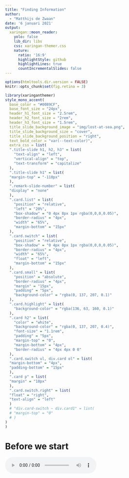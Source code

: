 ```yaml
---
title: "Finding Information"
author: 
  - "Matthijs de Zwaan"
date: '6 januari 2021'
output:
  xaringan::moon_reader:
    yolo: false
    lib_dir: libs
    css: xaringan-themer.css
    nature:
      ratio: '16:9'
      highlightStyle: github
      highlightLines: true
      countIncrementalSlides: false
---
```


```r
options(htmltools.dir.version = FALSE)
knitr::opts_chunk$set(fig.retina = 3)
```

```r
library(xaringanthemer)
style_mono_accent(
  base_color = "#0089CF",
  base_font_size = "24px",
  header_h1_font_size = "2.5rem",
  header_h2_font_size = "2rem",
  header_h3_font_size = "1.5rem",
  title_slide_background_image = "img/lost-at-sea.png",
  title_slide_background_size = "cover",
  title_slide_background_position = "right",
  text_bold_color = "var(--text-color)",
  extra_css = list(
  ".title-slide h1, h2, h3" = list(
    "text-align" = "left",
    "vertical-align" = "top",
    "text-transform" = "capitalize"
  ),
  ".title-slide h1" = list(
  "margin-top" = "-110px"
  ),
  ".remark-slide-number" = list(
  "display" = "none"
  ),
  ".card.list" = list(
    "position" = "relative",
    "left" = "20%",
    "box-shadow" = "0 4px 8px 1px rgba(0,0,0,0.05)",
    "border-radius" = "4px",
    "width" = "65%",
    "margin-bottom" = "15px"
  ),
  ".card.switch" = list(
    "position" = "relative",
    "box-shadow" = "0 4px 8px 1px rgba(0,0,0,0.05)",
    "border-radius" = "4px",
    "width" = "65%",
    "float" = "left",
    "margin-bottom" = "15px"
  ),
  ".card.small" = list(
    "position" = "absolute",
    "border-radius" = "4px",
    "margin" = "15px",
    "padding" = "5px",
    "background-color" = "rgba(0, 137, 207, 0.1)"
  ),
  ".card.highlight" = list(
    "background-color" = "rgba(136, 63, 160, 0.1)"
  ),
  ".card h2" = list(
    "color" = "white",
    "background-color" = "rgba(0, 137, 207, 0.4)",
    "font-size" = "1.1rem",
    "padding" = "5px",
    "margin-top" = "0",
    "margin-bottom" = "4px",
    "border-radius" = "4px 4px 0 0"
  ),
  ".card.switch ul, div.card ol" = list(
  "margin-bottom" = "4px",
  "padding-bottom" = "15px"
  ),
  ".card p" = list(
  "margin" = "10px"
  ),
  ".card.switch.right" = list(
  "float" = "right",
  "text-align" = "left"
  )
  # "div.card-switch ~ div.card1" = list(
  # "margin-top" = "0"
  # )
)
)
```

# Before we start
<audio controls>
  <source src="audio/test.ogg" type="audio/ogg">
  <source src="audio/test.mp3" type="audio/mpeg">
Your browser does not support the audio element.
</audio>
---
class:inverse

# Why do you need information?
---

# Why do you need information?
<div class="card switch">
<h2>Context</h2>
<p>How does this work fit into other discussions?</p>
<p>What arguments were made previously?</p>
</div>

<div class="card switch right">
<h2>Motivation</h2>
<p>Why is this work important / interesting?</p>
</div>

<div class="card switch">
<h2>Novelty</h2>
<p>You can only argue that your work adds something new if you first show what has been done before.</p>
</div>

---
class:inverse

# Where can you find information?

---

# Where can you find information?
<span class="card small" style="top:48%;left:27%">Personal blogs, vlogs, etc</span>
<span class="card small" style="top:35%;left:74%">Company websites</span>
<span class="card small" style="top:26%;left:69%">(Inter)national organisations</span>
<span class="card small" style="top:30%;left:11%">Newspapers & magazines</span>
<span class="card small" style="top:60%;left:62%">Your friends after a night<br>on the town</span>
<span class="card small" style="top:40%;left:58%">Wikipedia</span>
<span class="card small" style="top:80%;left:22%">Political parties</span>
<span class="card small" style="top:61%;left:26%">Social media</span>
<span class="card small" style="top:29%;left:53%">Documentaries</span>
<span class="card small" style="top:72%;left:51%">Academic studies</span>
---

# Aspects of information

<div class="card list" style="margin-top:100px;margin-bottom:50px;">
    <h2>Time versus trust</h2>
    <p>How difficult is it to check the information?</p>
    <p>How much time does it take?</p>
</div>

<div class="card list">
    <h2>Objectives</h2>
    <p>Why was the information provided?<br>Persuasion or information?</p>
</div>

---

# Where can you find information?

<div class="card list" style="position:relative;top:10%;">
    <h2>Search broadly</h2>
    <p>No need to limit yourself to academic studies</p>
    <p>Different sources can answer different kinds of questions</p>
    <p>Be aware of your information source and its limits.</p>
</div>

---

# Where can you find information?

<div class="card switch">
    <h2>Interesting topics & relevant discussions</h2>
    <p>
        Social media (Twitter)</br>
        Newspapers & magazines
    </p>
</div>

<div class="card switch right">
    <h2>Opinions & points of view</h2>
    <p>NGOs, political organizations, companies</p>
</div>

<div class="card switch">
    <h2>Background info</h2>
    <p>Wikipedia</br>
        Textbooks, handbooks</p>
</div>

<div class="card switch right">
    <h2>Detailed analysis, &ldquo;proof&rdquo;</h2>
    <p>Academic books/articles</p>
</div>
---

class:inverse

# Finding information<br>from different sources

---

# Finding information<br>from different sources
<span class="card small" style="top:48%;left:27%">Personal blogs, vlogs, etc</span>
<span class="card small" style="top:35%;left:74%">Company websites</span>
<span class="card small" style="top:26%;left:69%">(Inter)national organisations</span>
<span class="card small highlight" style="top:30%;left:11%">Newspapers & magazines</span>
<span class="card small" style="top:60%;left:62%">Your friends after a night<br>on the town</span>
<span class="card small" style="top:40%;left:58%">Wikipedia</span>
<span class="card small" style="top:80%;left:22%">Political parties</span>
<span class="card small" style="top:61%;left:26%">Social media</span>
<span class="card small" style="top:29%;left:53%">Documentaries</span>
<span class="card small highlight" style="top:72%;left:51%">Academic studies</span>

---
layout: false

# Access to information

<div class="card list" style="margin-top:80px;margin-bottom:50px;">
    <h2>On campus</h2>
    <p>
        Should have access automatically<br>
        If not: Log on to VUnet<br>
        But: <i>no one is on campus...</i>
    </p>
</div>

<div class="card list">
    <h2>Off campus</h2>
    <p>
        Log on to VUnet<br>
        Search materials using <a href="#libsearch">Libsearch</a><br>
        See <a href="https://ub.vu.nl/en/search-help/off-campus-access/index.aspx" target=_blank>this information</a>.
    </p>
</div>

---
name: template-nexis

# Finding information in<br>magazines & newspapers

<div class="card list">
    <h2>Options</h2>
    <p>Browse the paper</p>
    <p>Search the website</p>
    <p>Search Nexis Uni</p>
</div>

---
name:nexis

# Nexis Uni

<a href="http://linker2.worldcat.org/?jHome=https%3A%2F%2Fvu-nl.idm.oclc.org%2Flogin%3Furl%3Dhttp%3A%2F%2Fwww.nexisuni.com&linktype=best">![](img/nexis-uni.png)</a>

---
# Getting started with Nexis Uni

.center[
These tutorials can help you find your way in Nexis Uni.

<iframe width="420" height="315" src="https://www.youtube.com/embed/YiT94DEAcw0?controls=0"></iframe>

<iframe width="420" height="315" src="https://www.youtube.com/embed/MYaheJh57N0?controls=0"></iframe>

]

- Also see [https://libguides.vu.nl/nexis-uni]()
- [Skip ahead](#search-title) for search methods

---

# Finding academic publications

<a href="#google">
    <img src="img/google-scholar.png" alt="Google Scholar logo" style="display:block;position:absolute;left:10%;top:25%;width:500;">
</a>

<a href="#libsearch">
    <img src="img/libsearch.png" alt="Libsearch logo" style="display:block;position:absolute;left:30%;top:58%;width:500;">
</a>

<a href="#scopus">
    <img src="img/scopus.jpg" alt="Scopus logo" style="display:block; position:absolute; left:55%; top:75%; width:500;">
</a>
---
name:google

# Finding academic publications:<br>Google Scholar

<a href="https://scholar.google.nl/" target=_blank>
    <img src="img/google-scholar.png" alt="Google Scholar logo" style="display:block; margin-left: auto;margin-right:auto; width:40%;">
</a>

<div style="position:absolute; left: 30%; width:60%; bottom:5%">
    <p>&#x1F60D; Easy to use</p>

    <p>&#x1F914; Results not consistent or transparent</p>

    <p>&#x1F914; Many sources, no quality assessment</p>
</div>
---
name:libsearch

# Finding academic publications:<br>VU Libsearch

<a href="https://vu.on.worldcat.org/discovery" target=_blank>
    <img src="img/libsearch.png" alt="Libsearch logo" style="display:block; margin-left: auto;margin-right: auto; width:40%;">
</a>

<div style="position:absolute; left: 30%;width:60%;bottom:5%">
    <p>&#x1F60D; Access & availability of materials are clear</p>
    <p>&#x1F60D; Includes books, data, other resources</p>
    <p>&#x1F914; Not easy to use</p>
</div>

---
name:scopus

# Finding academic publications:<br>Scopus

<a href="https://libguides.vu.nl/scopus" target=_blank>
    <img src="img/scopus.jpg" alt="Scopus logo" style="display:block; margin-left: auto;margin-right: auto; width:40%;">
</a>

<div style="position:absolute; left: 30%; width:60%;bottom:5%">
    <p>&#x1F60D; Easy to use.</p>
    <p>&#x1F60D; &ldquo;Advanced search&rdquo; very good for filtering</p>
    </p>&#x1F914; <span style="text-align:left;">Only <a href="https://en.wikipedia.org/wiki/Scholarly_peer_review" target=_blank>peer-reviewed</a> materials:<br>
        &emsp; - Indication of quality<br>
        &emsp; - Not very recent
        </p>
</div>

--

<img src="img/recommended.png" style="opacity:.7;width:20%;position:absolute;right:20%;top:30%;z-index:1;transform:rotate(355deg);">

---
# Getting started with Scopus

.center[
<iframe width="420" height="315" src="https://www.youtube.com/embed/-VE3ADZvoUY?controls=0"></iframe>

<iframe width="420" height="315" src="https://www.youtube.com/embed/0oQ5qsDMoFE?controls=0"></iframe>
]

- Scopus provides a number of other [tutorials](https://service.elsevier.com/app/answers/detail/a_id/14799/supporthub/scopus/)
- [Useful guide](https://libguides.library.uu.nl/scopus_en/) (<strong>NB!</strong> From Utrecht University Library, links do not always work for VU students!)
- [Skip ahead](#search-title) for search methods
---
name:search-title
class:inverse

# How to search

---
layout: true

# How to search: &ldquo;building blocks&rdquo;

---
<div class="pull-left">

    <!-- Venn diagram 1:set up -->
    <svg xmlns="http://www.w3.org/2000/svg" viewBox="0 0 225 110">
        <circle cx="55" cy="55" r="50" style="fill:none; stroke:#0089CF;stroke-width:2" />

        <text x="55" y="55" style="font-size:.65rem; text-anchor: middle; dominant-baseline: middle">
            A:Brexit
        </text>

        <circle cx="167" cy="55" r="50" style="fill:none; stroke:#0089CF;stroke-width:2" />

        <text x="167" y="55" style="font-size:.65rem; text-anchor: middle; dominant-baseline: middle">
            B:Migration
        </text>
    </svg>

</div>

<div class="pull-right">

    <div class="card switch right" style="width:100%;">
        <h2>Example:</h2>
        <p>How will <em>Brexit</em> affect <em>migration</em> patterns?</p>
    </div>
</div>

---

<div class="pull-left">
    <!-- Venn diagram 2:A AND B -->
    <svg xmlns="http://www.w3.org/2000/svg" viewBox="0 0 225 110">
        <circle cx="79" cy="55" r="50" style="fill:none; stroke:#0089CF;stroke-width:2;" />

        <circle cx="143" cy="55" r="50" style="fill:none; stroke:#0089CF;stroke-width:2;" />

        <text x="69" y="55" style="font-size:.65rem; fill:#000000;text-anchor:middle; dominant-baseline:middle;">
            A
        </text>

        <text x="153" y="55" style="font-size:.65rem; fill:#000000;text-anchor:middle; dominant-baseline:middle;">
            B
        </text>

        <path d="m 108.4236,89.437941 c -7.26737,-7.326681 -12.019366,-16.6304 -13.696252,-26.815277 -0.652872,-3.965339 -0.652872,-11.279989 0,-15.245328 1.677215,-10.186874 6.440672,-19.515688 13.716792,-26.863111 l 2.50908,-2.533668 2.11058,2.081567 c 6.61989,6.528884 11.13458,14.377824 13.35059,23.210446 1.81282,7.225601 1.81282,16.229259 0,23.454859 -2.21497,8.828479 -6.73137,16.682354 -13.34279,23.202691 l -2.10278,2.073812 z" style="fill:#0089CF; stroke:#0089CF;stroke-width:2;" />

    </svg>
</div>

<div class="pull-right">
    <div class="card switch right" style="width:100%;">
        <h2>&ldquo;Boolean operators&rdquo;: <b>AND</b></h2>
        <p><i>A</i> AND <i>B</i></p>
        <p><i>Brexit</i> AND <i>migration</i></p>
        <p>Selects articles that mention <i>both</i> Brexit and migration.</p>
        <p>Fewer results, more precise.</p>
    </div>
</div>
---

<div class="pull-left">
    <!-- Venn diagram 3:A OR B -->
    <svg xmlns="http://www.w3.org/2000/svg" viewBox="0 0 225 110">
        <circle cx="79" cy="55" r="50" style="fill:#0089CF; stroke:#0089CF;stroke-width:2;" />
        <circle cx="143" cy="55" r="50" style="fill:#0089CF; stroke:#0089CF;stroke-width:2;" />
        <text x="69" y="55" style="font-size:.65rem; fill:white;text-anchor:middle; dominant-baseline:middle;">
            A
        </text>
        <text x="153" y="55" style="font-size:.65rem; fill:white;text-anchor:middle; dominant-baseline:middle;">
            B
        </text>
    </svg>
</div>

<div class="pull-right">
    <div class="card switch right" style="width:100%;">
        <h2>&ldquo;Boolean operators&rdquo;: <b>OR</b></h2>
        <p><i>A</i> OR <i>B</i></p>
        <p><i>Brexit</i> OR <i>migration</i></p>
        <p>Selects articles that mention <i>either</i> Brexit or migration.</p>
        <p>More results, less precise.</p>
    </div>
</div>
---
<div class="pull-left">
    <!-- Venn diagram 4:A AND B AND C -->
    <svg xmlns="http://www.w3.org/2000/svg" viewBox="0 0 225 155">

        <circle cx="54" cy="54" r="50" style="fill:none; stroke:#0089CF;stroke-width:2;" />
        <circle cx="118" cy="54" r="50" style="fill:none; stroke:#0089CF;stroke-width:2;" />
        <circle cx="86" cy="100" r="50" style="fill:none; stroke:#0089CF;stroke-width:2;" />
        <text x="45" y="54" style="font-size:.65rem; fill:#000000;text-anchor:middle; dominant-baseline:middle;">
            A
        </text>
        <text x="127" y="54" style="font-size:.65rem; fill:#000000;text-anchor:middle; dominant-baseline:middle;">
            B
        </text>
        <text x="86" y="109" style="font-size:.65rem; fill:#000000;text-anchor:middle; dominant-baseline:middle;">
            C
        </text>
        <path d="M 83.2594,88.287999 C 77.137814,82.010888 72.950815,74.689762 70.819746,66.5368 69.748383,62.438017 69.39371,60.076543 69.361399,56.826874 l -0.02729,-2.744388 2.27655,-0.728637 c 9.009037,-2.883448 19.827897,-2.883159 28.828911,7.72e-4 l 2.27655,0.729408 -0.0364,2.42157 c -0.16694,11.097295 -5.524178,23.284926 -14.000179,31.850182 -1.286251,1.299792 -2.498398,2.363409 -2.69366,2.363585 -0.195263,1.79e-4 -1.422171,-1.093936 -2.726464,-2.431367 z" style="fill:#0089CF; stroke:#0089CF;stroke-width:2;" />

    </svg>

</div>

<div class="pull-right">

    <div class="card switch right" style="width:100%;">
        <h2>&ldquo;Boolean operators&rdquo;</h2>
        <p><i>A</i> AND <i>B</i> AND <i>C</i></p>
        <p><i>Brexit</i> AND <i>migration</i> AND &quot;<i>economic growth</i>&quot;</p>
        <p>Combine as many search terms as needed.</p>
    </div>
</div>
---
<!-- Diagram: How to use AND and OR -->
<svg xmlns="http://www.w3.org/2000/svg" viewBox="0 0 255 75">
    <defs>
        <marker id="arrow" viewBox="0 0 20 10" refX="1" refY="5" markerUnits="strokeWidth" markerWidth="6" markerHeight="6" orient="auto-start-reverse">
            <path d="M 0 0 L 10 5 L 0 10 z" style="fill:#0089CF; stroke:none;" >
        </marker>
</defs>
    <g id="g-brexit">
        <rect x="1" y="23.5" width="50" height="20" style="fill: #0089CF; fill-opacity:0.8; stroke: #0089CF; stroke-width:1; stroke-opacity: 1;" />
        <text x="6" y="33.5" style="font-size: .6rem; fill-opacity: 1; stroke: none;fill: white; text-anchor: start; dominant-baseline: middle;">
            Brexit
        </text>
    </g>
    <g id="g-and">
        <path d="m 61 33.5 h 40" style="fill: #0089CF;fill-opacity: 1;stroke: #0089CF;stroke-width: 2;stroke-opacity: 1;marker-start: url(#arrow);marker-end: url(#arrow);" />
        <text x="81" y="33.5" style="font-size: .6rem;fill-opacity: 1;stroke: none;fill:#000000;text-anchor: middle;dominant-baseline: alphabetic;">
            AND
        </text>
    </g>
    <g id="g-or">
        <path d="m 114 10 v 40" style="fill: #0089CF;fill-opacity: 1;stroke: #0089CF;stroke-width: 2;stroke-opacity: 1;marker-start: url(#arrow);marker-end: url(#arrow);" />
        <text x="114" y="25" transform="rotate(90 114,25)" style="font-size: .6rem;fill-opacity: 1;stroke: none;fill:#000000;text-anchor: middle;dominant-baseline: alphabetic;">
            OR
        </text>
    </g>
    <g id="g-migration">
        <rect x="131" y="5" width="120" height="20" style="fill: #0089CF; fill-opacity:0.8; stroke: #0089CF; stroke-width:1; stroke-opacity: 1;" />
        <text x="133" y="15" style="font-size: .6rem; fill-opacity: 1; stroke: none;fill: white; text-anchor: start; dominant-baseline: middle;">
            migration
        </text>
    </g>
    <g id="g-mobility">
        <rect x="131" y="42" width="120" height="20" style="fill: #0089CF; fill-opacity:0.8; stroke: #0089CF; stroke-width:1; stroke-opacity: 1;" />
        <text x="133" y="52" style="font-size: .6rem; fill-opacity: 1; stroke: none;fill: white; text-anchor: start; dominant-baseline: middle;">
            "labo?r mobility"
        </text>
    </g>
</svg>

- Use &ldquo;AND&rdquo; to combine the key concepts of your research question.
- Use &ldquo;OR&rdquo; to combine the different terms that can be used to describe those concepts.<br>Different authors can use different words to describe similar concepts!
- Start broadly, narrow down results as necessary.
---
<div class="card list"><h2>Parentheses <b>(</b>...<b>)</b></h2><p>For grouping: <span style="font-family:monospace">A AND (B OR C)</span></p></div>
<div class="card list"><h2>Quotes <b>&quot;</b>...<b>&quot;</b></h2><p>For phrases: <span style="font-family:monospace">"labour mobility"</span></p></div>
<div class="card list"><h2>Wildcards <b>?</b>,<b>&#42;</b></h2><p>For one or more characters: <span style="font-family:monospace">colo?ur</span></p></div>
<div class="card list"><h2>Careful!</h2><p>Exact usage may differ between search engines!</p></div>
---
layout:false
name: snowball
# How to search: &ldquo;snowball&rdquo;
<div class="card switch">
<h2>Backward snowball</h2>
<p>Which articles were used for this research?</p>
<p>Check the list of references at the end of an article.</p>
</div>

<div class="card switch right">
<h2>Forward snowball</h2>
<p>How was this article used in other research?</p>
<p>&ldquo;Cited by&rdquo; options in eg Scopus or Google Scholar</p>
</div>
---
template:snowball
<div style="position:absolute;width:100%; display:flex; justify-content:center;">
<iframe src="https://giphy.com/embed/V0cSLsFbRO7SM" width="576" height="375" frameBorder="0" class="giphy-embed" allowFullScreen></iframe>
<p><a href="https://giphy.com/gifs/V0cSLsFbRO7SM">&ensp;via GIPHY</a></p>
</div>

---
template: snowball
<div class="card switch">
<h2 style="background-color:red">Useful, but dangerous</h2>
<p>After only two &ldquo;generations&rdquo;, already hundreds of references</p>
<p>Easy to get lost if you don't know what you're looking for.</p>
</div>

---
# A suggested workflow

<div style="display:flex; justify-content:center; align-items: center;">
<img src="img/workflow.svg" alt="" width="80%">
<div>
---
name: tips
# Finding information: Tips &amp; tricks

<div class="card switch" style="width:70%">
    <h2>Not a linear process</h2>
    <p>Adjust your search terms as needed. Takes time!</p>
</div>

<div class="card switch right" style="width:70%">
    <h2>Make a logbook!</h2>
    <p>Keep track of your searches.<br>
    Some search engines provide options if you make an account.</p>
</div>

<div class="card switch" style="width:70%">
    <h2>Each search engine differs slightly</h2>
    <p>Check the manuals</p>
</div>

<div class="card switch right" style="width:70%">
    <h2>&ldquo;<a href="https://quoteinvestigator.com/2013/03/06/artists-steal/">Good artists copy; great artists steal</a>&rdquo;</h2>
    <p>Good academics steal and leave fingerprints.</br>
    {{ content }}&nbsp;</p>
</div>
---
template: tips

<span style="color:red;">Do not plagiarize!</span>
---

# Finding information: more support

<div class="card switch">
    <h2 style="text-transform:lowercase;"><a href="https://ub.vu.nl">ub.vu.nl</a></h2>
    <p>Information, opening hours, news</p>
</div>

<div class="card switch right">
    <h2><a href="https://libguides.vu.nl/">Online guides</a></h2>
    <p>For more tips & tricks</p>
</div>

<div class="card switch">
    <h2><a href="https://vu-nl.libcal.com/">Events & workshops</a></h2>
    <p>Finding literature and data, reference software, ...</p>
</div>

<div class="card switch right">
    <h2 style="text-transform:lowercase;"><a href="mailto:vraag.ub@vu.nl">vraag.ub@vu.nl</a></h2>
    <p>For questions on access, availability, etc.</p>
</div>
---
background-image:url("img/lost-at-sea.png")
background-position: center
background-size: cover
---
background-image:url("img/in-control.png")
background-position: center
background-size: cover
